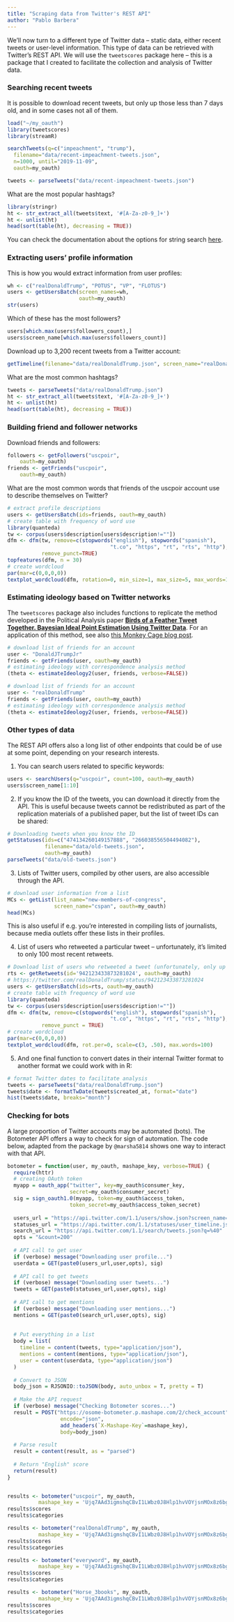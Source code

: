 ```yaml
---
title: "Scraping data from Twitter's REST API"
author: "Pablo Barbera"
---
```


We'll now turn to a different type of Twitter data -- static data, either recent tweets or user-level information. This type of data can be retrieved with Twitter's REST API. We will use the `tweetscores` package here -- this is a package that I created to facilitate the collection and analysis of Twitter data.

### Searching recent tweets

It is possible to download recent tweets, but only up those less than 7 days old, and in some cases not all of them.

```r
load("~/my_oauth")
library(tweetscores)
library(streamR)

searchTweets(q=c("impeachment", "trump"), 
  filename="data/recent-impeachment-tweets.json",
  n=1000, until="2019-11-09", 
  oauth=my_oauth)

tweets <- parseTweets("data/recent-impeachment-tweets.json")
```

What are the most popular hashtags?
```r
library(stringr)
ht <- str_extract_all(tweets$text, '#[A-Za-z0-9_]+')
ht <- unlist(ht)
head(sort(table(ht), decreasing = TRUE))
```

You can check the documentation about the options for string search [here](https://dev.twitter.com/rest/public/search).

### Extracting users' profile information

This is how you would extract information from user profiles:

```r
wh <- c("realDonaldTrump", "POTUS", "VP", "FLOTUS")
users <- getUsersBatch(screen_names=wh,
                       oauth=my_oauth)
str(users)
```

Which of these has the most followers?
```r
users[which.max(users$followers_count),]
users$screen_name[which.max(users$followers_count)]
```

Download up to 3,200 recent tweets from a Twitter account:
```r
getTimeline(filename="data/realDonaldTrump.json", screen_name="realDonaldTrump", n=1000, oauth=my_oauth)
```

What are the most common hashtags?
```r
tweets <- parseTweets("data/realDonaldTrump.json")
ht <- str_extract_all(tweets$text, '#[A-Za-z0-9_]+')
ht <- unlist(ht)
head(sort(table(ht), decreasing = TRUE))
```

### Building friend and follower networks

Download friends and followers:
```r
followers <- getFollowers("uscpoir", 
    oauth=my_oauth)
friends <- getFriends("uscpoir", 
    oauth=my_oauth)
```

What are the most common words that friends of the uscpoir account use to describe themselves on Twitter?

```r
# extract profile descriptions
users <- getUsersBatch(ids=friends, oauth=my_oauth)
# create table with frequency of word use
library(quanteda)
tw <- corpus(users$description[users$description!=""])
dfm <- dfm(tw, remove=c(stopwords("english"), stopwords("spanish"),
                                 "t.co", "https", "rt", "rts", "http"),
           remove_punct=TRUE)
topfeatures(dfm, n = 30)
# create wordcloud
par(mar=c(0,0,0,0))
textplot_wordcloud(dfm, rotation=0, min_size=1, max_size=5, max_words=100)

```

### Estimating ideology based on Twitter networks

The `tweetscores` package also includes functions to replicate the method developed in the Political Analysis paper [__Birds of a Feather Tweet Together. Bayesian Ideal Point Estimation Using Twitter Data__](https://doi.org/10.1093/pan/mpu011). For an application of this method, see also [this Monkey Cage blog post](http://www.washingtonpost.com/blogs/monkey-cage/wp/2015/06/16/who-is-the-most-conservative-republican-candidate-for-president/).

```r
# download list of friends for an account
user <- "DonaldJTrumpJr"
friends <- getFriends(user, oauth=my_oauth)
# estimating ideology with correspondence analysis method
(theta <- estimateIdeology2(user, friends, verbose=FALSE))

# download list of friends for an account
user <- "realDonaldTrump"
friends <- getFriends(user, oauth=my_oauth)
# estimating ideology with correspondence analysis method
(theta <- estimateIdeology2(user, friends, verbose=FALSE))

```

### Other types of data

The REST API offers also a long list of other endpoints that could be of use at some point, depending on your research interests.

1) You can search users related to specific keywords:

```r
users <- searchUsers(q="uscpoir", count=100, oauth=my_oauth)
users$screen_name[1:10]
```

2) If you know the ID of the tweets, you can download it directly from the API. This is useful because tweets cannot be redistributed as part of the replication materials of a published paper, but the list of tweet IDs can be shared:

```r
# Downloading tweets when you know the ID
getStatuses(ids=c("474134260149157888", "266038556504494082"),
            filename="data/old-tweets.json",
            oauth=my_oauth)
parseTweets("data/old-tweets.json")
```

3) Lists of Twitter users, compiled by other users, are also accessible through the API.

```r
# download user information from a list
MCs <- getList(list_name="new-members-of-congress", 
               screen_name="cspan", oauth=my_oauth)
head(MCs)
```

This is also useful if e.g. you're interested in compiling lists of journalists, because media outlets offer these lists in their profiles.

4) List of users who retweeted a particular tweet -- unfortunately, it's limited to only 100 most recent retweets.

```r
# Download list of users who retweeted a tweet (unfortunately, only up to 100)
rts <- getRetweets(id='942123433873281024', oauth=my_oauth)
# https://twitter.com/realDonaldTrump/status/942123433873281024
users <- getUsersBatch(ids=rts, oauth=my_oauth)
# create table with frequency of word use
library(quanteda)
tw <- corpus(users$description[users$description!=""])
dfm <- dfm(tw, remove=c(stopwords("english"), stopwords("spanish"),
                                 "t.co", "https", "rt", "rts", "http"),
           remove_punct = TRUE)
# create wordcloud
par(mar=c(0,0,0,0))
textplot_wordcloud(dfm, rot.per=0, scale=c(3, .50), max.words=100)
```

5) And one final function to convert dates in their internal Twitter format to another format we could work with in R:

```r
# format Twitter dates to facilitate analysis
tweets <- parseTweets("data/realDonaldTrump.json")
tweets$date <- formatTwDate(tweets$created_at, format="date")
hist(tweets$date, breaks="month")
```

### Checking for bots

A large proportion of Twitter accounts may be automated (bots). The Botometer API offers a way to check for sign of automation. The code below, adapted from the package by `@marsha5814` shows one way to interact with that API.

```r
botometer = function(user, my_oauth, mashape_key, verbose=TRUE) {
  require(httr)
  # creating OAuth token
  myapp = oauth_app("twitter", key=my_oauth$consumer_key, 
                    secret=my_oauth$consumer_secret)
  sig = sign_oauth1.0(myapp, token=my_oauth$access_token,
                    token_secret=my_oauth$access_token_secret)
  
  users_url = "https://api.twitter.com/1.1/users/show.json?screen_name="
  statuses_url = "https://api.twitter.com/1.1/statuses/user_timeline.json?screen_name="
  search_url = "https://api.twitter.com/1.1/search/tweets.json?q=%40"
  opts = "&count=200"
  
  # API call to get user
  if (verbose) message("Downloading user profile...")
  userdata = GET(paste0(users_url,user,opts), sig)
  
  # API call to get tweets
  if (verbose) message("Downloading user tweets...")
  tweets = GET(paste0(statuses_url,user,opts), sig)
  
  # API call to get mentions
  if (verbose) message("Downloading user mentions...")
  mentions = GET(paste0(search_url,user,opts), sig)
  
  
  # Put everything in a list
  body = list(
    timeline = content(tweets, type="application/json"),
    mentions = content(mentions, type="application/json"),
    user = content(userdata, type="application/json")
  )
  
  # Convert to JSON
  body_json = RJSONIO::toJSON(body, auto_unbox = T, pretty = T)
  
  # Make the API request
  if (verbose) message("Checking Botometer scores...")
  result = POST("https://osome-botometer.p.mashape.com/2/check_account",
                 encode="json",
                 add_headers(`X-Mashape-Key`=mashape_key),
                 body=body_json)
  
  # Parse result
  result = content(result, as = "parsed")
  
  # Return "English" score
  return(result)
}


results <- botometer("uscpoir", my_oauth, 
          mashape_key = 'Ujq7AAd3igmshqCBvI1LWbz0J8Hlp1hvVOYjsnMOx8z6bg4U68')
results$scores
results$categories

results <- botometer("realDonaldTrump", my_oauth, 
          mashape_key = 'Ujq7AAd3igmshqCBvI1LWbz0J8Hlp1hvVOYjsnMOx8z6bg4U68')
results$scores
results$categories

results <- botometer("everyword", my_oauth, 
          mashape_key = 'Ujq7AAd3igmshqCBvI1LWbz0J8Hlp1hvVOYjsnMOx8z6bg4U68')
results$scores
results$categories

results <- botometer("Horse_3books", my_oauth, 
          mashape_key = 'Ujq7AAd3igmshqCBvI1LWbz0J8Hlp1hvVOYjsnMOx8z6bg4U68')
results$scores
results$categories

```


